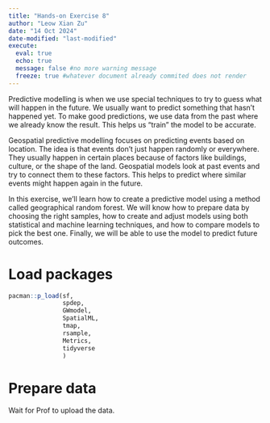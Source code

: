 ```yaml
---
title: "Hands-on Exercise 8"
author: "Leow Xian Zu"
date: "14 Oct 2024"
date-modified: "last-modified"
execute:
  eval: true
  echo: true 
  message: false #no more warning message
  freeze: true #whatever document already commited does not render
---
```


Predictive modelling is when we use special techniques to try to guess what will happen in the future. We usually want to predict something that hasn't happened yet. To make good predictions, we use data from the past where we already know the result. This helps us "train" the model to be accurate.

Geospatial predictive modelling focuses on predicting events based on location. The idea is that events don't just happen randomly or everywhere. They usually happen in certain places because of factors like buildings, culture, or the shape of the land. Geospatial models look at past events and try to connect them to these factors. This helps to predict where similar events might happen again in the future.

In this exercise, we'll learn how to create a predictive model using a method called geographical random forest. We will know how to prepare data by choosing the right samples, how to create and adjust models using both statistical and machine learning techniques, and how to compare models to pick the best one. Finally, we will be able to use the model to predict future outcomes.

# Load packages

```r
pacman::p_load(sf,
               spdep,
               GWmodel,
               SpatialML,
               tmap,
               rsample,
               Metrics,
               tidyverse
               )
```

# Prepare data

Wait for Prof to upload the data.
